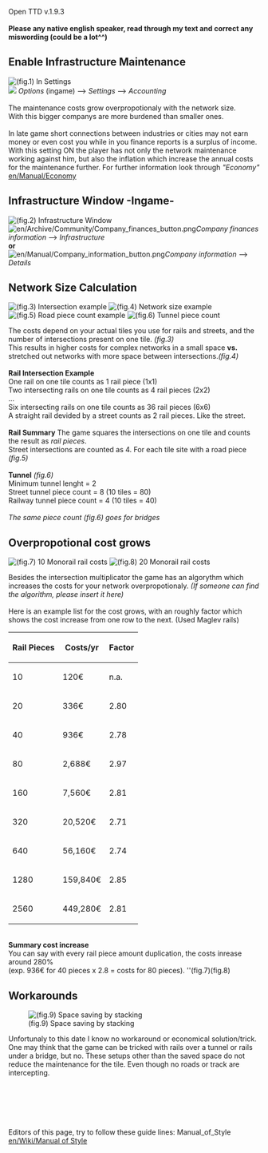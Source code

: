 Open TTD v.1.9.3
<br /><br />
'''Please any native english speaker, read through my text and correct any miswording (could be a lot^^)'''
<br />



== Enable Infrastructure Maintenance ==

[[File:en/Archive/Community/Option infrastructure maintenance.png|left|thumb|(fig.1) In Settings]]
<br style="clear:both" />

[[File:en/Archive/Community/Settings button.png|left|frameless|border|]]
''Options'' (ingame) --> ''Settings'' --> ''Accounting''
<br />
<br />
The maintenance costs grow overpropotionaly with the network size.<br />
With this bigger companys are more burdened than smaller ones.
<br />
<br />
In late game short connections between industries or cities may not earn money or even cost you while in you finance reports is a surplus of income.
With this setting ON the player has not only the network maintenance working against him, but also the inflation which increase the annual costs for the maintenance further. For further information look through ''"Economy"'' [[en/Manual/Economy]]




== Infrastructure Window -Ingame- ==

[[File:en/Archive/Community/Infrastucture window.png|left|thumb|(fig.2) Infrastructure Window]]
<br style="clear:both" />

[[File:en/Archive/Community/Company finances button.png|left|frameless|border]]''Company finances information'' --> ''Infrastructure''
<br />
'''or'''
<br />
[[File:en/Manual/Company information button.png|left|frameless|border]]''Company information'' --> ''Details''
<br />



== Network Size Calculation ==

[[File:en/Archive/Community/Infrastructure rail count.png|thumb|left|(fig.3) Intersection example]]
[[File:en/Archive/Community/Small vs spread network costs.png|thumb|middle|(fig.4) Network size example]]
[[File:en/Archive/Community/Road piece count.png|thumb|right|(fig.5) Road piece count example]]
[[File:en/Archive/Community/Tunnel piece count rails streets.png|thumb|(fig.6) Tunnel piece count]]

The costs depend on your actual tiles you use for rails and streets, and the number of intersections present on one tile. ''(fig.3)''<br />
This results in higher costs for complex networks in a small space '''vs.''' stretched out networks with more space between intersections.''(fig.4)''
<br /><br />

'''Rail Intersection Example'''<br />
One rail on one tile counts as 1 rail piece (1x1)<br />
Two intersecting rails on one tile counts as 4 rail  pieces (2x2)<br />
...<br />
Six intersecting rails on one tile counts as 36 rail pieces (6x6)
<br />
A straight rail devided by a street counts as 2 rail pieces. Like the street.
<br />
<br />
'''Rail Summary'''
The game squares the intersections on one tile and counts the result as ''rail pieces''.<br />
Street intersections are counted as 4. For each tile site with a road piece ''(fig.5)''
<br />
<br />
'''Tunnel''' ''(fig.6)''<br />
Minimum tunnel lenght      = 2<br />
Street tunnel piece count  = 8 (10 tiles = 80)<br />
Railway tunnel piece count = 4 (10 tiles = 40)<br />
<br />
''The same piece count (fig.6) goes for bridges''


== Overpropotional cost grows ==


[[File:en/Archive/Community/Maglev 1x10 maintenance.png|thumb|(fig.7) 10 Monorail rail costs]]
[[File:en/Archive/Community/Maglev 2x10 maintenance.png|thumb|(fig.8) 20 Monorail rail costs]]


Besides the intersection multiplicator the game has an algorythm which increases the costs for your network overpropotionaly. ''(If someone can find the algorithm, please insert it here)''<br />
<br />
Here is an example list for the cost grows, with an roughly factor which shows the cost increase from one row to the next. (Used Maglev rails)<br />

{| class="wikitable"
|-
! Rail Pieces !! Costs/yr !! Factor
|-
| 10    || 120€     || n.a.
|-
| 20    || 336€     || 2.80
|-
| 40    || 936€     || 2.78
|-
| 80    || 2,688€   || 2.97
|-
| 160   || 7,560€   || 2.81
|-
| 320   || 20,520€  || 2.71
|-
| 640   || 56,160€  || 2.74
|-
| 1280  || 159,840€ || 2.85
|-
| 2560  || 449,280€ || 2.81
|}
<br />
'''Summary cost increase'''<br />
You can say with every rail piece amount duplication, the costs inrease around 280%<br />
(exp. 936€ for 40 pieces x 2.8 = costs for 80 pieces). ''(fig.7)(fig.8)



== Workarounds ==

[[File:en/Archive/Community/Space saving example.png|thumb|(fig.9) Space saving by stacking]]

Unfortunaly to this date I know no workaround or economical solution/trick. One may think that the game can be tricked with rails over a tunnel or rails under a bridge, but no. These setups other than the saved space do not reduce the maintenance for the tile. Even though no roads or track are intercepting.
<br />
<br />
<br />
<br />
<br />
<br />
<br />
Editors of this page, try to follow these guide lines: Manual_of_Style [[en/Wiki/Manual of Style]]